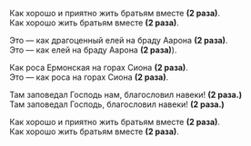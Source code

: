 Как хорошо и приятно жить братьям вместе **(2 раза)**.  
Как хорошо жить братьям вместе **(2 раза)**. 

Это — как драгоценный елей на браду Аарона **(2 раза)**.  
Это — как елей на браду Аарона **(2 раза)**).

Как роса Ермонская на горах Сиона **(2 раза)**.  
Это — как роса на горах Сиона **(2 раза)**.

Там заповедал Господь нам, благословил навеки! **(2 раза.)**  
Там заповедал Господь, благословил навеки! **(2 раза.)**

Как хорошо и приятно жить братьям вместе **(2 раза)**.  
Как хорошо жить братьям вместе **(2 раза)**.
